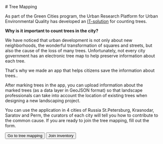 <Text>
# Tree Mapping

As part of the Green Cities program, the Urban Research Platform for Urban Environmental Quality has developed an [IT-solution](https://mesto.io/BCQEKSXSGI265YHO) for counting trees.

**Why is it important to count trees in the city?**

We have noticed that urban development is not only about new neighborhoods, the wonderful transformation of squares and streets, but also the cause of the loss of many trees. Unfortunately, not every city government has an electronic tree map to help preserve information about each tree.

That's why we made an app that helps citizens save the information about trees..

After marking trees in the app, you can upload information about the marked trees (as a data layer in GeoJSON format) so that landscape professionals can take into account the location of existing trees when designing a new landscaping project.

You can use the application in 4 cities of Russia St.Petersburg, Krasnodar, Saratov and Perm, the curators of each city will tell you how to contribute to the common cause. If you are ready to join the tree mapping, fill out the form.
</Text>

<Buttons>
    <Button
        component='a'
        variant='outline'
        href='https://mesto.io/BCQEKSXSGI265YHO'
        target="_blank"
    >
        Go to tree mapping
    </Button>
    <Button
        component='a'
        variant='outline'
        href='https://forms.gle/TVD8zRbwyRTkkEHc9'
        target="_blank"
    >
        Join inventory
    </Button>
</Buttons>